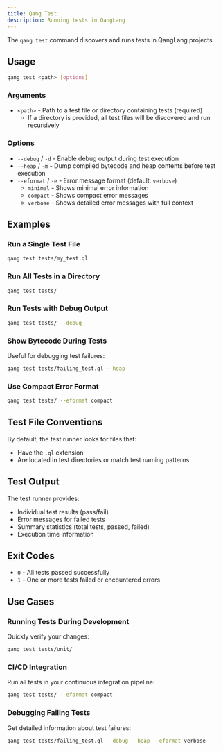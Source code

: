 ---
title: Qang Test
description: Running tests in QangLang
---

The `qang test` command discovers and runs tests in QangLang projects.

## Usage

```bash
qang test <path> [options]
```

### Arguments

- `<path>` - Path to a test file or directory containing tests (required)
  - If a directory is provided, all test files will be discovered and run recursively

### Options

- `--debug` / `-d` - Enable debug output during test execution
- `--heap` / `-m` - Dump compiled bytecode and heap contents before test execution
- `--eformat` / `-e` - Error message format (default: `verbose`)
  - `minimal` - Shows minimal error information
  - `compact` - Shows compact error messages
  - `verbose` - Shows detailed error messages with full context

## Examples

### Run a Single Test File

```bash
qang test tests/my_test.ql
```

### Run All Tests in a Directory

```bash
qang test tests/
```

### Run Tests with Debug Output

```bash
qang test tests/ --debug
```

### Show Bytecode During Tests

Useful for debugging test failures:

```bash
qang test tests/failing_test.ql --heap
```

### Use Compact Error Format

```bash
qang test tests/ --eformat compact
```

## Test File Conventions

By default, the test runner looks for files that:

- Have the `.ql` extension
- Are located in test directories or match test naming patterns

## Test Output

The test runner provides:

- Individual test results (pass/fail)
- Error messages for failed tests
- Summary statistics (total tests, passed, failed)
- Execution time information

## Exit Codes

- `0` - All tests passed successfully
- `1` - One or more tests failed or encountered errors

## Use Cases

### Running Tests During Development

Quickly verify your changes:

```bash
qang test tests/unit/
```

### CI/CD Integration

Run all tests in your continuous integration pipeline:

```bash
qang test tests/ --eformat compact
```

### Debugging Failing Tests

Get detailed information about test failures:

```bash
qang test tests/failing_test.ql --debug --heap --eformat verbose
```
